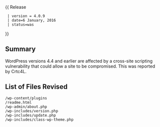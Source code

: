 {{Languages|
{{en|Version 4.0.9}}
{{ja|Version 4.0.9}}
}}
{{ Release
  | version = 4.0.9
  | date=6 January, 2016
  | status=was
}}
== Summary ==

WordPress versions 4.4 and earlier are affected by a cross-site scripting vulnerability that could allow a site to be compromised. This was reported by Crtc4L.


== List of Files Revised ==
<pre>
/wp-content/plugins
/readme.html
/wp-admin/about.php
/wp-includes/version.php
/wp-includes/update.php
/wp-includes/class-wp-theme.php
</pre>